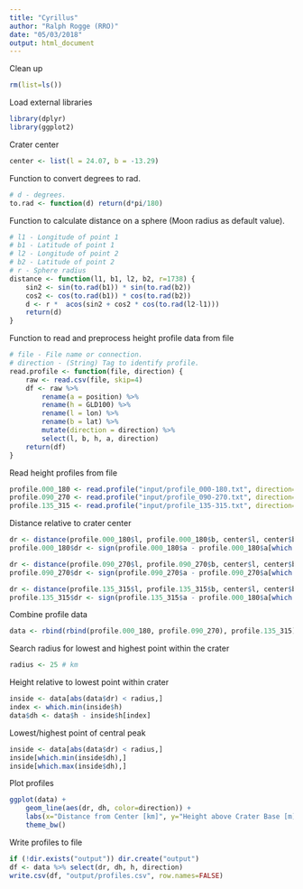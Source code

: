 ```yaml
---
title: "Cyrillus"
author: "Ralph Rogge (RRO)"
date: "05/03/2018"
output: html_document
---
```


Clean up
```r
rm(list=ls())
```

Load external libraries
```r
library(dplyr)
library(ggplot2)
```

Crater center
```r
center <- list(l = 24.07, b = -13.29)
```

Function to convert degrees to rad.
```r
# d - degrees.
to.rad <- function(d) return(d*pi/180)
```

Function to calculate distance on a sphere (Moon radius as default value).
```r
# l1 - Longitude of point 1
# b1 - Latitude of point 1
# l2 - Longitude of point 2
# b2 - Latitude of point 2
# r - Sphere radius
distance <- function(l1, b1, l2, b2, r=1738) {
    sin2 <- sin(to.rad(b1)) * sin(to.rad(b2))
    cos2 <- cos(to.rad(b1)) * cos(to.rad(b2))
    d <- r *  acos(sin2 + cos2 * cos(to.rad(l2-l1)))
    return(d)
}
```

Function to read and preprocess height profile data from file
```r
# file - File name or connection.
# direction - (String) Tag to identify profile.
read.profile <- function(file, direction) {
    raw <- read.csv(file, skip=4)
    df <- raw %>%
        rename(a = position) %>%
        rename(h = GLD100) %>%
        rename(l = lon) %>%
        rename(b = lat) %>%
        mutate(direction = direction) %>%
        select(l, b, h, a, direction)
    return(df)
}
```

Read height profiles from file
```r
profile.000_180 <- read.profile("input/profile_000-180.txt", direction="000-180")
profile.090_270 <- read.profile("input/profile_090-270.txt", direction="090-270")
profile.135_315 <- read.profile("input/profile_135-315.txt", direction="135-315")
```

Distance relative to crater center
```r
dr <- distance(profile.000_180$l, profile.000_180$b, center$l, center$b)
profile.000_180$dr <- sign(profile.000_180$a - profile.000_180$a[which.min(dr)]) * dr

dr <- distance(profile.090_270$l, profile.090_270$b, center$l, center$b)
profile.090_270$dr <- sign(profile.090_270$a - profile.090_270$a[which.min(dr)]) * dr

dr <- distance(profile.135_315$l, profile.135_315$b, center$l, center$b)
profile.135_315$dr <- sign(profile.135_315$a - profile.000_180$a[which.min(dr)]) * dr
```

Combine profile data
```r
data <- rbind(rbind(profile.000_180, profile.090_270), profile.135_315)
```

Search radius for lowest and highest point within the crater
```r
radius <- 25 # km
```

Height relative to lowest point within crater
```r
inside <- data[abs(data$dr) < radius,]
index <- which.min(inside$h)
data$dh <- data$h - inside$h[index]
```

Lowest/highest point of central peak
```r
inside <- data[abs(data$dr) < radius,]
inside[which.min(inside$dh),]
inside[which.max(inside$dh),]
```

Plot profiles
```r
ggplot(data) +
    geom_line(aes(dr, dh, color=direction)) +
    labs(x="Distance from Center [km]", y="Height above Crater Base [m]", title="Height Profile") +
    theme_bw()
```

Write profiles to file
```r
if (!dir.exists("output")) dir.create("output")
df <- data %>% select(dr, dh, h, direction)
write.csv(df, "output/profiles.csv", row.names=FALSE)
```


